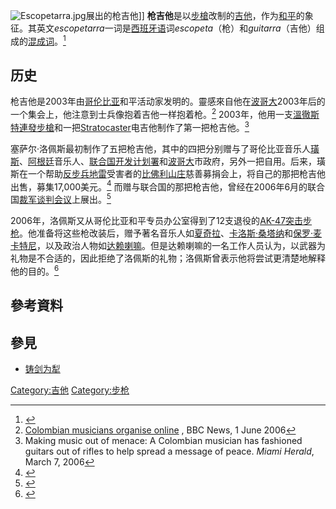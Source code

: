 [[File:Escopetarra.jpg|thumb]]展出的枪吉他]]
'''枪吉他'''是以[[步槍|步槍]]改制的[[吉他|吉他]]，作为[[和平|和平]]的象征。其英文''escopetarra''一词是[[西班牙语|西班牙语]]词''escopeta''（枪）和''guitarra''（吉他）组成的[[混成詞|混成词]]。<ref>{{cite web|url=http://www.makezine.com/blog/archive/2006/03/guitar_made_from_ak47_the_esco.html |title=Guitar made from AK-47 - The Escopetarra |last=Torrone |first=Phillip |publisher=MAKE: Technology on Your Time |date=2006-03-11 |accessdate=2007-01-31 |deadurl=yes |archiveurl=https://web.archive.org/web/20070125133642/http://www.makezine.com/blog/archive/2006/03/guitar_made_from_ak47_the_esco.html |archivedate=2007-01-25 }}</ref>

== 历史 ==
枪吉他是2003年由[[哥伦比亚|哥伦比亚]]和平活动家{{link-en|塞萨尔·洛佩斯|César López}}发明的。靈感來自他在[[波哥大|波哥大]]2003年{{Link-en|2003年El Nogal俱乐部爆炸案|2003 El Nogal Club bombing|El Nogal俱乐部爆炸案}}后的一个集会上，他注意到士兵像抱着吉他一样抱着枪。<ref name=bbce>[http://news.bbc.co.uk/2/hi/technology/5033626.stm Colombian musicians organise online] {{Wayback|url=http://news.bbc.co.uk/2/hi/technology/5033626.stm |date=20070326145950 }}, BBC News, 1 June 2006</ref> 2003年，他用一支[[溫徹斯特連發步槍|溫徹斯特連發步槍]]和一把[[Stratocaster|Stratocaster]]电吉他制作了第一把枪吉他。<ref>Making music out of menace: A Colombian musician has fashioned guitars out of rifles to help spread a message of peace. ''Miami Herald'', March 7, 2006</ref>

塞萨尔·洛佩斯最初制作了五把枪吉他，其中的四把分别赠与了哥伦比亚音乐人[[璜斯|璜斯]]、[[阿根廷|阿根廷]]音乐人{{Link-en|菲托·帕埃斯|Fito Páez}}、[[联合国开发计划署|联合国开发计划署]]和[[波哥大|波哥大]]市政府，另外一把自用。后来，璜斯在一个帮助[[反步兵地雷|反步兵地雷]]受害者的[[比佛利山|比佛利山庄]]慈善募捐会上，将自己的那把枪吉他出售，募集17,000美元。<ref name="BBC">{{cite news|title=Escopetarras: disparando música|last=Latorre|first=Héctor|date=2006-01-24|accessdate=2007-01-31|publisher=BBC World|url=http://news.bbc.co.uk/hi/spanish/misc/newsid_4644000/4644028.stm|archive-date=2007-02-22|archive-url=https://web.archive.org/web/20070222195808/http://news.bbc.co.uk/hi/spanish/misc/newsid_4644000/4644028.stm|dead-url=no}}</ref> 而赠与联合国的那把枪吉他，曾经在2006年6月的联合国[[裁军谈判会议|裁军谈判会议]]上展出。<ref>{{cite news
 |title=La escopeta transformada en guitarra del músico César López será exhibida en la ONU 
 |url=http://www.desarme.org/publique/cgi/cgilua.exe/sys/start.htm?sid=16&infoid=5025 
 |last=Conte 
 |first=Gabriel 
 |publisher=Desarme.org 
 |date=2006-06-15 
 |accessdate=2007-01-31 
 |deadurl=yes 
 |archiveurl=https://web.archive.org/web/20070929095508/http://www.desarme.org/publique/cgi/cgilua.exe/sys/start.htm?sid=16&infoid=5025 
 |archivedate=2007-09-29 
}}</ref> 

2006年，洛佩斯又从哥伦比亚和平专员办公室得到了12支退役的[[AK-47突击步枪|AK-47突击步枪]]。他准备将这些枪改装后，赠予著名音乐人如[[夏奇拉|夏奇拉]]、[[卡洛斯·桑塔纳|卡洛斯·桑塔纳]]和[[保罗·麦卡特尼|保罗·麦卡特尼]]，以及政治人物如[[达赖喇嘛|达赖喇嘛]]。但是达赖喇嘛的一名工作人员认为，以武器为礼物是不合适的，因此拒绝了洛佩斯的礼物；洛佩斯曾表示他将尝试更清楚地解释他的目的。<ref name="Sites">{{cite news|last=Sites |first=Kevin |url=http://hotzone.yahoo.com/b/hotzone/blogs3860;_ylt=AtqLBf1cY4xDT9Yr.HLpoSqLFMsF;_ylu=X3oDMTBjM3FjYjBzBHNlYwNibG9nLXN1bQ-- |publisher=Yahoo! News |title=Killer Sound |date=2006-04-24 |accessdate=2007-01-31 |deadurl=yes |archiveurl=https://web.archive.org/web/20070311165049/http://hotzone.yahoo.com/b/hotzone/blogs3860%3B_ylt%3DAtqLBf1cY4xDT9Yr.HLpoSqLFMsF%3B_ylu%3DX3oDMTBjM3FjYjBzBHNlYwNibG9nLXN1bQ-- |archivedate=2007-03-11 }}</ref>

==參考資料==

{{reflist}}

==參見==
* [[铸剑为犁|铸剑为犁]]

[[Category:吉他|Category:吉他]]
[[Category:步枪|Category:步枪]]